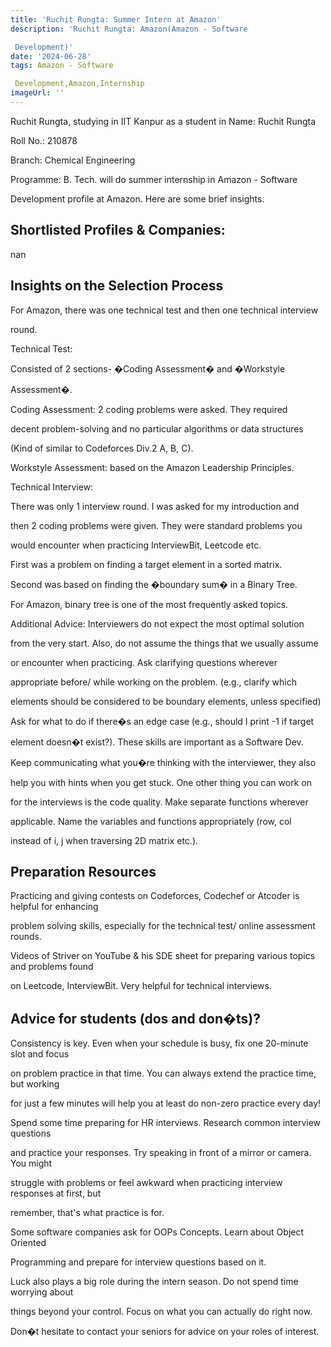```yaml
---
title: 'Ruchit Rungta: Summer Intern at Amazon'
description: 'Ruchit Rungta: Amazon(Amazon - Software

 Development)'
date: '2024-06-28'
tags: Amazon - Software

 Development,Amazon,Internship
imageUrl: ''
---
```


Ruchit Rungta, studying in IIT Kanpur as a  student in Name: Ruchit Rungta

Roll No.: 210878

Branch: Chemical Engineering

Programme: B. Tech. will do
 summer internship in Amazon - Software

Development profile at Amazon. Here are some brief
insights.

## Shortlisted Profiles & Companies:
nan

## Insights on the Selection Process
For Amazon, there was one technical test and then one technical interview

round.

Technical Test:

Consisted of 2 sections- �Coding Assessment� and �Workstyle

Assessment�.

Coding Assessment: 2 coding problems were asked. They required

decent problem-solving and no particular algorithms or data structures

(Kind of similar to Codeforces Div.2 A, B, C).

Workstyle Assessment: based on the Amazon Leadership Principles.

Technical Interview:

There was only 1 interview round. I was asked for my introduction and

then 2 coding problems were given. They were standard problems you

would encounter when practicing InterviewBit, Leetcode etc.

First was a problem on finding a target element in a sorted matrix.

Second was based on finding the �boundary sum� in a Binary Tree.

For Amazon, binary tree is one of the most frequently asked topics.

Additional Advice: Interviewers do not expect the most optimal solution

from the very start. Also, do not assume the things that we usually assume

or encounter when practicing. Ask clarifying questions wherever

appropriate before/ while working on the problem. (e.g., clarify which

elements should be considered to be boundary elements, unless specified)

Ask for what to do if there�s an edge case (e.g., should I print -1 if target

element doesn�t exist?). These skills are important as a Software Dev.

Keep communicating what you�re thinking with the interviewer, they also

help you with hints when you get stuck. One other thing you can work on

for the interviews is the code quality. Make separate functions wherever

applicable. Name the variables and functions appropriately (row, col

instead of i, j when traversing 2D matrix etc.).

##  Preparation Resources
Practicing and giving contests on Codeforces, Codechef or Atcoder is helpful for enhancing

problem solving skills, especially for the technical test/ online assessment rounds.

Videos of Striver on YouTube &amp; his SDE sheet for preparing various topics and problems found

on Leetcode, InterviewBit. Very helpful for technical interviews.

## Advice for students (dos and don�ts)? 
Consistency is key. Even when your schedule is busy, fix one 20-minute slot and focus

on problem practice in that time. You can always extend the practice time, but working

for just a few minutes will help you at least do non-zero practice every day!

Spend some time preparing for HR interviews. Research common interview questions

and practice your responses. Try speaking in front of a mirror or camera. You might

struggle with problems or feel awkward when practicing interview responses at first, but

remember, that&#39;s what practice is for.

Some software companies ask for OOPs Concepts. Learn about Object Oriented

Programming and prepare for interview questions based on it.

Luck also plays a big role during the intern season. Do not spend time worrying about

things beyond your control. Focus on what you can actually do right now.

Don�t hesitate to contact your seniors for advice on your roles of interest.

